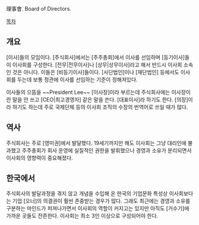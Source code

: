 理事會. Board of Directors. 

[[목차]]
== 개요 ==
[이사]들의 모임이다. [주식회사]에서는 [주주총회]에서 이사를 선임하며 [등기이사]들이 이사회를 구성한다. [전무|전무이사]나 [상무|상무이사]라고 해서 반드시 이사회 소속인 것은 아니다. 이들은 [비등기이사]들이다. [사단법인]이나 [재단법인] 등에서도 이사회를 두는데 보통 정관에 이사를 선임하는 기준이 정해져있다.

이사들의 으뜸을 ~~President Lee~~ [이사장]이라 부르는데 주식회사에는 이사장이란 말을 안 쓰고 [CEO|최고경영자] 같은 말을 쓴다. [대표이사]라 하기도 한다. [의장]이라 하기도 하는데 주로 국제단체 등의 이사회 조직의 수장의 번역어로 쓰일 때가 많다.
== 역사 ==
주식회사는 주로 [영미권]에서 발달했다. 19세기까지만 해도 이사회는 그냥 대리인에 불과했고 주주총회가 회사 운영에 실질적인 권한을 발휘했으나 경영과 소유가 분리되면서 이사회의 영향력이 중요해졌다.
== 한국에서 ==
주식회사의 발달과정을 겪지 않고 개념을 수입해 온 한국의 기업문화 특성상 이사회보다는 기업 [오너]의 의결권이 훨씬 존중받는 경우가 많다. 그래도 최근에는 경영과 소유를 구분하는 마인드가 퍼져나가면서 이사회의 역할이 커지고는 있지만 아직도 [거수기]에 가까운 곳들도 잔존한다. 이사회는 최소 3인 이상으로 구성되어야 한다.
